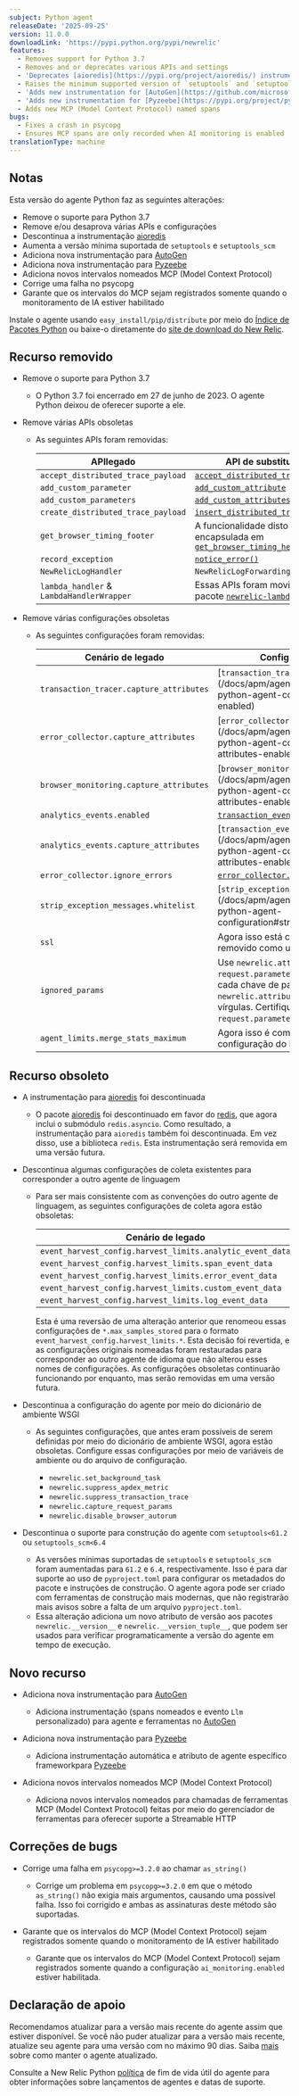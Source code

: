 ```yaml
---
subject: Python agent
releaseDate: '2025-09-25'
version: 11.0.0
downloadLink: 'https://pypi.python.org/pypi/newrelic'
features:
  - Removes support for Python 3.7
  - Removes and or deprecates various APIs and settings
  - 'Deprecates [aioredis](https://pypi.org/project/aioredis/) instrumentation'
  - Raises the minimum supported version of `setuptools` and `setuptools_scm`
  - 'Adds new instrumentation for [AutoGen](https://github.com/microsoft/autogen)'
  - 'Adds new instrumentation for [Pyzeebe](https://pypi.org/project/pyzeebe/)'
  - Adds new MCP (Model Context Protocol) named spans
bugs:
  - Fixes a crash in psycopg
  - Ensures MCP spans are only recorded when AI monitoring is enabled
translationType: machine
---
```


## Notas

Esta versão do agente Python faz as seguintes alterações:

* Remove o suporte para Python 3.7
* Remove e/ou desaprova várias APIs e configurações
* Descontinua a instrumentação [aioredis](https://pypi.org/project/aioredis/)
* Aumenta a versão mínima suportada de `setuptools` e `setuptools_scm`
* Adiciona nova instrumentação para [AutoGen](https://github.com/microsoft/autogen)
* Adiciona nova instrumentação para [Pyzeebe](https://pypi.org/project/pyzeebe/)
* Adiciona novos intervalos nomeados MCP (Model Context Protocol)
* Corrige uma falha no psycopg
* Garante que os intervalos do MCP sejam registrados somente quando o monitoramento de IA estiver habilitado

Instale o agente usando `easy_install/pip/distribute` por meio do [Índice de Pacotes Python](https://pypi.python.org/pypi/newrelic) ou baixe-o diretamente do [site de download do New Relic](https://download.newrelic.com/python_agent/release).

## Recurso removido

* Remove o suporte para Python 3.7

  * O Python 3.7 foi encerrado em 27 de junho de 2023. O agente Python deixou de oferecer suporte a ele.

* Remove várias APIs obsoletas

  * As seguintes APIs foram removidas:

    | APIlegado                                     | API de substituição                                                                                                                                                                  |
    | --------------------------------------------- | ------------------------------------------------------------------------------------------------------------------------------------------------------------------------------------ |
    | `accept_distributed_trace_payload`            | [`accept_distributed_trace_headers`](/docs/agents/python-agent/python-agent-api/acceptdistributedtraceheaders-python-agent-api)                                                      |
    | `add_custom_parameter`                        | [`add_custom_attribute`](/docs/apm/agents/python-agent/python-agent-api/addcustomattribute-python-agent-api)                                                                         |
    | `add_custom_parameters`                       | [`add_custom_attributes`](/docs/apm/agents/python-agent/python-agent-api/addcustomattributes-python-agent-api)                                                                       |
    | `create_distributed_trace_payload`            | [`insert_distributed_trace_headers`](/docs/apm/agents/python-agent/python-agent-api/insertdistributedtraceheaders-python-agent-api)                                                  |
    | `get_browser_timing_footer`                   | A funcionalidade disto foi encapsulada em [`get_browser_timing_header()`](/docs/apm/agents/python-agent/python-agent-api/getbrowsertimingheader-python-agent-api)                    |
    | `record_exception`                            | [`notice_error()`](/docs/agents/python-agent/python-agent-api/notice_error)                                                                                                          |
    | `NewRelicLogHandler`                          | `NewRelicLogForwardingHandler`                                                                                                                                                       |
    | `lambda_handler` &amp; `LambdaHandlerWrapper` | Essas APIs foram movidas para o pacote [`newrelic-lambda`](/docs/serverless-function-monitoring/aws-lambda-monitoring/instrument-lambda-function/sdk-based-instrumentation/#python). |

* Remove várias configurações obsoletas

  * As seguintes configurações foram removidas:

    | Cenário de legado                       | Configuração de substituição                                                                                                                                                                                                                            |
    | --------------------------------------- | ------------------------------------------------------------------------------------------------------------------------------------------------------------------------------------------------------------------------------------------------------- |
    | `transaction_tracer.capture_attributes` | \[`transaction_tracer.attributes.enabled`]\(/docs/apm/agents/python-agent/configuration/ python-agent-configuration#cfg-tt-attributes-enabled)                                                                                                          |
    | `error_collector.capture_attributes`    | \[`error_collector.attributes.enabled`]\(/docs/apm/agents/python-agent/configuration/ python-agent-configuration#cfg-error-attributes-enabled)                                                                                                          |
    | `browser_monitoring.capture_attributes` | \[`browser_monitoring.attributes.enabled`]\(/docs/apm/agents/python-agent/configuration/ python-agent-configuration#cfg-browser-attributes-enabled)                                                                                                     |
    | `analytics_events.enabled`              | [`transaction_events.enabled`](/docs/apm/agents/python-agent/configuration/python-agent-configuration#transaction-events-enabled)                                                                                                                       |
    | `analytics_events.capture_attributes`   | \[`transaction_events.attributes.enabled`]\(/docs/apm/agents/python-agent/configuration/ python-agent-configuration#cfg-events-attributes-enabled)                                                                                                      |
    | `error_collector.ignore_errors`         | [`error_collector.ignore_classes`](/docs/apm/agents/python-agent/configuration/python-agent-configuration#error-ignore)                                                                                                                                 |
    | `strip_exception_messages.whitelist`    | \[`strip_exception_messages.allowlist`]\(/docs/apm/agents/python-agent/configuration/ python-agent-configuration#strip\_exception\_messages\_allowlist)                                                                                                 |
    | `ssl`                                   | Agora isso está codificado em `true`, por isso foi removido como uma opção de configuração.                                                                                                                                                             |
    | `ignored_params`                        | Use `newrelic.attributes.exclude = request.parameters.{name}` em vez disso. Adicione cada chave de parâmetro de solicitação à lista `newrelic.attributes.exclude`, delimitada por vírgulas. Certifique-se de preceder a chave com `request.parameters`. |
    | `agent_limits.merge_stats_maximum`      | Agora isso é completamente ignorado em favor da configuração do lado do servidor.                                                                                                                                                                       |

## Recurso obsoleto

* A instrumentação para [aioredis](https://pypi.org/project/aioredis/) foi descontinuada

  * O pacote [aioredis](https://pypi.org/project/aioredis/) foi descontinuado em favor do [redis](https://pypi.org/project/redis/), que agora inclui o submódulo `redis.asyncio`. Como resultado, a instrumentação para `aioredis` também foi descontinuada. Em vez disso, use a biblioteca `redis`. Esta instrumentação será removida em uma versão futura.

* Descontinua algumas configurações de coleta existentes para corresponder a outro agente de linguagem

  * Para ser mais consistente com as convenções do outro agente de linguagem, as seguintes configurações de coleta agora estão obsoletas:

    | Cenário de legado                                         | Configuração de substituição                                                                                                                                                    |
    | --------------------------------------------------------- | ------------------------------------------------------------------------------------------------------------------------------------------------------------------------------- |
    | `event_harvest_config.harvest_limits.analytic_event_data` | [`transaction_events.max_samples_stored`](/docs/apm/agents/python-agent/configuration/python-agent-configuration#transaction-events-max-samples-stored)                         |
    | `event_harvest_config.harvest_limits.span_event_data`     | [`span_events.max_samples_stored`](/docs/apm/agents/python-agent/configuration/python-agent-configuration#cfg-tt-max-samples-stored)                                            |
    | `event_harvest_config.harvest_limits.error_event_data`    | [`error_collector.max_event_samples_stored`](/docs/apm/agents/python-agent/configuration/python-agent-configuration#error-max-event-samples-stored)                             |
    | `event_harvest_config.harvest_limits.custom_event_data`   | [`custom_insights_events.max_samples_stored`](/docs/apm/agents/python-agent/configuration/python-agent-configuration#custom-insights-events-max-samples-stored)                 |
    | `event_harvest_config.harvest_limits.log_event_data`      | [`application_logging.forwarding.max_samples_stored`](/docs/apm/agents/python-agent/configuration/python-agent-configuration#application-logging-forwarding-max-samples-stored) |

    Esta é uma reversão de uma alteração anterior que renomeou essas configurações de `*.max_samples_stored` para o formato `event_harvest_config.harvest_limits.*`. Esta decisão foi revertida, e as configurações originais nomeadas foram restauradas para corresponder ao outro agente de idioma que não alterou esses nomes de configurações. As configurações obsoletas continuarão funcionando por enquanto, mas serão removidas em uma versão futura.

* Descontinua a configuração do agente por meio do dicionário de ambiente WSGI

  * As seguintes configurações, que antes eram possíveis de serem definidas por meio do dicionário de ambiente WSGI, agora estão obsoletas. Configure essas configurações por meio de variáveis de ambiente ou do arquivo de configuração.

    * `newrelic.set_background_task`
    * `newrelic.suppress_apdex_metric`
    * `newrelic.suppress_transaction_trace`
    * `newrelic.capture_request_params`
    * `newrelic.disable_browser_autorum`

* Descontinua o suporte para construção do agente com `setuptools<61.2` ou `setuptools_scm<6.4`

  * As versões mínimas suportadas de `setuptools` e `setuptools_scm` foram aumentadas para `61.2` e `6.4`, respectivamente. Isso é para dar suporte ao uso de `pyproject.toml` para configurar os metadados do pacote e instruções de construção. O agente agora pode ser criado com ferramentas de construção mais modernas, que não registrarão mais avisos sobre a falta de um arquivo `pyproject.toml`.
  * Essa alteração adiciona um novo atributo de versão aos pacotes `newrelic.__version__` e `newrelic.__version_tuple__`, que podem ser usados para verificar programaticamente a versão do agente em tempo de execução.

## Novo recurso

* Adiciona nova instrumentação para [AutoGen](https://github.com/microsoft/autogen)

  * Adiciona instrumentação (spans nomeados e evento `Llm` personalizado) para agente e ferramentas no [AutoGen](https://github.com/microsoft/autogen)

* Adiciona nova instrumentação para [Pyzeebe](https://pypi.org/project/pyzeebe/)

  * Adiciona instrumentação automática e atributo de agente específico frameworkpara [Pyzeebe](https://pypi.org/project/pyzeebe/)

* Adiciona novos intervalos nomeados MCP (Model Context Protocol)

  * Adiciona novos intervalos nomeados para chamadas de ferramentas MCP (Model Context Protocol) feitas por meio do gerenciador de ferramentas para oferecer suporte a Streamable HTTP

## Correções de bugs

* Corrige uma falha em `psycopg>=3.2.0` ao chamar `as_string()`

  * Corrige um problema em `psycopg>=3.2.0` em que o método `as_string()` não exigia mais argumentos, causando uma possível falha. Isso foi corrigido e ambas as assinaturas deste método são suportadas.

* Garante que os intervalos do MCP (Model Context Protocol) sejam registrados somente quando o monitoramento de IA estiver habilitado

  * Garante que os intervalos do MCP (Model Context Protocol) sejam registrados somente quando a configuração `ai_monitoring.enabled` estiver habilitada.

## Declaração de apoio

Recomendamos atualizar para a versão mais recente do agente assim que estiver disponível. Se você não puder atualizar para a versão mais recente, atualize seu agente para uma versão com no máximo 90 dias. Saiba [mais](/docs/new-relic-solutions/new-relic-one/install-configure/update-new-relic-agent/) sobre como manter o agente atualizado.

Consulte a New Relic Python [política](/docs/apm/agents/python-agent/getting-started/python-agent-eol-policy/) de fim de vida útil do agente para obter informações sobre lançamentos de agentes e datas de suporte.